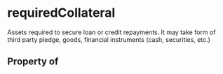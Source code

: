 # requiredCollateral

Assets required to secure loan or credit repayments. It may take form of third party pledge, goods, financial instruments (cash, securities, etc.)

## Property of



